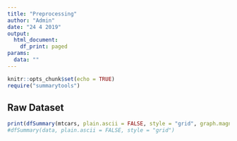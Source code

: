 ```yaml
---
title: "Preprocessing"
author: "Admin"
date: "24 4 2019"
output:
  html_document:
    df_print: paged
params:
  data: ""
---
```


```r
knitr::opts_chunk$set(echo = TRUE)
require("summarytools")
```

## Raw Dataset

```r
print(dfSummary(mtcars, plain.ascii = FALSE, style = "grid", graph.magnif = 0.75, tmp.img.dir = "/tmp"))
#dfSummary(data, plain.ascii = FALSE, style = "grid")
```
